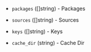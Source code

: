 <!-- Code generated from the comments of the Config struct in provisioner/apt/config.go; DO NOT EDIT MANUALLY -->

- `packages` ([]string) - Packages

- `sources` ([]string) - Sources

- `keys` ([]string) - Keys

- `cache_dir` (string) - Cache Dir

<!-- End of code generated from the comments of the Config struct in provisioner/apt/config.go; -->
